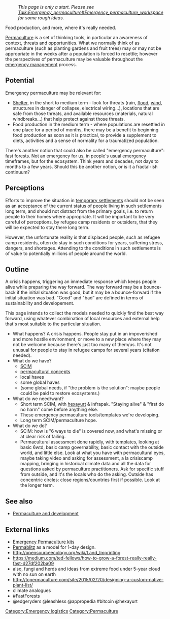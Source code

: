 :''This page is only a start.  Please see [[Talk:Emergency_permaculture#Emergency_permaculture_workspace]] for some rough ideas.''

Food production, and more, where it's really needed.

[[Permaculture]] is a set of thinking tools, in particular an awareness of context, threats and opportunities. What we normally think of as permaculture (such as planting gardens and fruit trees) may or may not be appropriate in the weeks after a population is forced to resettle; however the perspectives of permaculture may be valuable throughout the [[emergency management]] process.

== Potential ==

Emergency permaculture may be relevant for:
* [[Shelter]], in the short to medium term - look for threats (rain, [[flood]], [[wind]], structures in danger of collapse, electrical wiring...), locations that are safe from those threats, and available resources (materials, natural windbreaks...) that help protect against those threats.
* Food production in the medium term - where populations are resettled in one place for a period of months, there may be a benefit to beginning food production as soon as it is practical, to provide a supplement to diets, activities and a sense of normality for a traumatized population.

There's another notion that could also be called "emergency permaculture": fast forests. Not an emergency for us, in people's usual emergency timeframes, but for the ecosystem. Think years and decades, not days to months to a few years. Should this be another notion, or is it a fractal-ish continuum? 

== Perceptions ==

Efforts to improve the situation in [[temporary settlements]] should not be seen as an acceptance of the current status of people living in such settlements long term, and should not distract from the primary goals, i.e. to return people to their homes where appropriate. It will be important to be very careful of perceptions, by refugee camp residents or outsiders, that they will be expected to stay there long term. 

However, the unfortunate reality is that displaced people, such as refugee camp residents, often do stay in such conditions for years, suffering stress, dangers, and shortages. Attending to the conditions in such settlements is of value to potentially millions of people around the world.

== Outline ==

A crisis happens, triggering an immediate response which keeps people alive while preparing the way forward.  The way forward may be a bounce-back if the initial situation was good, but it may be a bounce-forward if the initial situation was bad.  "Good" and "bad" are defined in terms of sustainability and developement.

This page intends to collect the models needed to quickly find the best way forward, using whatever combination of local resources and external help that's most suitable to the particular situation.

* What happens? A crisis happens. People stay put in an impoverished and more hostile environment, or move to a new place where they may not be welcome because there's just too many of them/us. It's not unusual for people to stay in refugee camps for several years (citation needed).
* What do we have?
** [http://butteredsidedown.co.uk/scim.html SCIM]
** [[Permaculture|permacultural concepts]]
** local haves
** some global haves
** (some global needs, if "the problem is the solution": maybe people could be paid to restore ecosystems.)
* What do we need/want?
** Short term SCIM, with [http://hexayurt.com hexayurt] & infrapak. "Staying alive" & "first do no harm" come before anything else.
** These emergency permaculture tools/templates we're developing.
** Long term SCIM/permaculture hope.
* What do we do?
** SCIM: how is "6 ways to die" is covered now, and what's missing or at clear risk of failing.
** Permacultural assessment done rapidly, with templates, looking at basic 6wtd, basic camp governability, basic contact with the outside world, and little else. Look at what you have with permacultural eyes, maybe taking video and asking for assessment, a la crisiscamp mapping, bringing in historical climate data and all the data for questions asked by permaculture practitioners. Ask for specific stuff from outside, and it's the locals who do the asking. Outside has concentric circles: close regions/countries first if possible. Look at the longer term.

== See also ==

* [[Permaculture and development]]

== External links ==
* [http://www.globalswadeshi.net/forum/topics/2097821:Topic:4635 Emergency Permaculture kits]
* [http://www.sopermaculture.org/SOPI/Blog/Entries/2011/2/12_The_Power_of_the_Permablitz.html Permablitz] as a model for 1-day design.
* http://opensourceecology.org/wiki/Land_Imprinting
* https://medium.com/ted-fellows/how-to-grow-a-forest-really-really-fast-d27df202ba09
* also, fungi and herds and ideas from extreme food under 5-year cloud with no sun on earth
* http://tcpermaculture.com/site/2015/02/20/designing-a-custom-native-plant-list/
* climate analogues
* #FastForests
* @edgeryders @leashless @appropedia #bitcoin @hexayurt


[[Category:Emergency logistics]]
[[Category:Permaculture]]